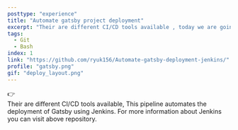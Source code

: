 ```yaml
---
posttype: "experience"
title: "Automate gatsby project deployment"
excerpt: "Their are different CI/CD tools available , today we are going to see how we can deploy gatsby site using Jekins you can also deploy gatsby site with other CI/CD tools"
tags:
  - Git
  - Bash
index: 1
link: "https://github.com/ryuk156/Automate-gatsby-deployment-jenkins/"
profile: "gatsby.png"
gif: "deploy_layout.png"
---
```

👉 <br />
Their are different CI/CD tools available, This pipeline automates the deployment of Gatsby using Jenkins.
For more information about Jenkins you can visit above repository. 